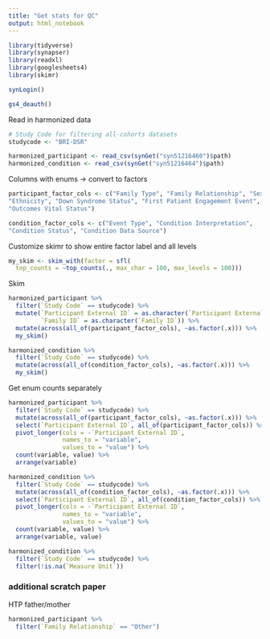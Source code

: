 ```yaml
---
title: "Get stats for QC"
output: html_notebook
---
```


```r
library(tidyverse)
library(synapser)
library(readxl)
library(googlesheets4)
library(skimr)

synLogin()

gs4_deauth()
```


Read in harmonized data
```r
# Study Code for filtering all-cohorts datasets
studycode <- "BRI-DSR" 

harmonized_participant <- read_csv(synGet("syn51216460")$path)
harmonized_condition <- read_csv(synGet("syn51216464")$path)
```

Columns with enums -> convert to factors
```r
participant_factor_cols <- c("Family Type", "Family Relationship", "Sex", "Race",
"Ethnicity", "Down Syndrome Status", "First Patient Engagement Event", 
"Outcomes Vital Status")

condition_factor_cols <- c("Event Type", "Condition Interpretation", 
"Condition Status", "Condition Data Source")
```

Customize skimr to show entire factor label and all levels
```r
my_skim <- skim_with(factor = sfl(
  top_counts = ~top_counts(., max_char = 100, max_levels = 100)))
```

Skim
```r
harmonized_participant %>%
  filter(`Study Code` == studycode) %>% 
  mutate(`Participant External ID` = as.character(`Participant External ID`),
         `Family ID` = as.character(`Family ID`)) %>% 
  mutate(across(all_of(participant_factor_cols), ~as.factor(.x))) %>% 
  my_skim()
```

```r
harmonized_condition %>% 
  filter(`Study Code` == studycode) %>% 
  mutate(across(all_of(condition_factor_cols), ~as.factor(.x))) %>% 
  my_skim()
```

Get enum counts separately

```r
harmonized_participant %>% 
  filter(`Study Code` == studycode) %>% 
  mutate(across(all_of(participant_factor_cols), ~as.factor(.x))) %>% 
  select(`Participant External ID`, all_of(participant_factor_cols)) %>% 
  pivot_longer(cols = -`Participant External ID`,
               names_to = "variable",
               values_to = "value") %>% 
  count(variable, value) %>% 
  arrange(variable)
```

```r
harmonized_condition %>% 
  filter(`Study Code` == studycode) %>% 
  mutate(across(all_of(condition_factor_cols), ~as.factor(.x))) %>% 
  select(`Participant External ID`, all_of(condition_factor_cols)) %>% 
  pivot_longer(cols = -`Participant External ID`,
               names_to = "variable",
               values_to = "value") %>% 
  count(variable, value) %>% 
  arrange(variable, value)
```

```r
harmonized_condition %>% 
  filter(`Study Code` == studycode) %>% 
  filter(!is.na(`Measure Unit`))
```


### additional scratch paper

HTP father/mother
```r
harmonized_participant %>% 
  filter(`Family Relationship` == "Other")

```


